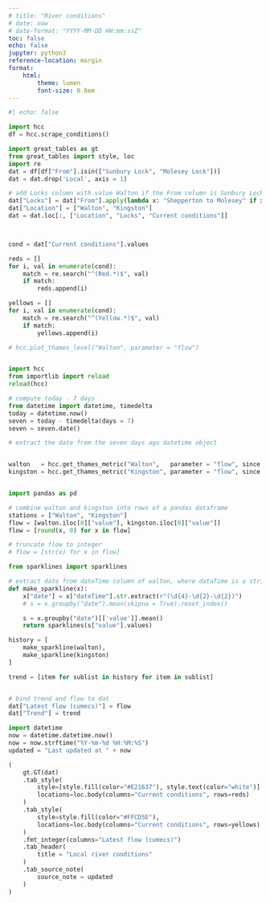 ```yaml
---
# title: "River conditions"
# date: now
# date-format: "YYYY-MM-DD HH:mm:ssZ"
toc: false
echo: false
jupyter: python3
reference-location: margin
format: 
    html:
        theme: lumen
        font-size: 0.8em
---
```


```python
#| echo: false

import hcc
df = hcc.scrape_conditions()

```


```python
import great_tables as gt
from great_tables import style, loc
import re
dat = df[df["From"].isin(["Sunbury Lock", "Molesey Lock"])]
dat = dat.drop('Local', axis = 1)

# add Locks column with value Walton if the From column is Sunbury Lock
dat["Locks"] = dat["From"].apply(lambda x: "Shepperton to Molesey" if x == "Sunbury Lock" else "Molesey to Teddington")
dat["Location"] = ["Walton", "Kingston"]
dat = dat.loc[:, ["Location", "Locks", "Current conditions"]]



cond = dat["Current conditions"].values

reds = []
for i, val in enumerate(cond):
    match = re.search("^(Red.*)$", val)
    if match:
        reds.append(i)

yellows = []
for i, val in enumerate(cond):
    match = re.search("^(Yellow.*)$", val)
    if match:
        yellows.append(i)

```


```python
# hcc.plot_thames_level("Walton", parameter = "flow")


import hcc
from importlib import reload
reload(hcc)

# compute today - 7 days
from datetime import datetime, timedelta
today = datetime.now()
seven = today - timedelta(days = 7)
seven = seven.date()

# extract the date from the seven days ago datetime object


walton   = hcc.get_thames_metric("Walton",   parameter = "flow", since = seven).loc[:, ["dateTime", "value"]]
kingston = hcc.get_thames_metric("Kingston", parameter = "flow", since = seven).loc[:, ["dateTime", "value"]]


import pandas as pd

# combine walton and kingston into rows of a pandas dataframe
stations = ["Walton", "Kingston"]
flow = [walton.iloc[0]["value"], kingston.iloc[0]["value"]]
flow = [round(x, 0) for x in flow]

# truncate flow to integer
# flow = [str(x) for x in flow]


```

```python
from sparklines import sparklines

# extract date from dateTime column of walton, where dataTime is a string
def make_sparkline(x):
    x["date"] = x["dateTime"].str.extract(r"(\d{4}-\d{2}-\d{2})")
    # s = x.groupby("date").mean(skipna = True).reset_index()

    s = x.groupby("date")[['value']].mean()
    return sparklines(s["value"].values)

history = [
    make_sparkline(walton),
    make_sparkline(kingston)
]

trend = [item for sublist in history for item in sublist]


# bind trend and flow to dat
dat["Latest flow (cumecs)"] = flow
dat["Trend"] = trend

import datetime
now = datetime.datetime.now()
now = now.strftime("%Y-%m-%d %H:%M:%S")
updated = "Last updated at " + now

(
    gt.GT(dat)
    .tab_style(
        style=[style.fill(color="#E21637"), style.text(color="white")],
        locations=loc.body(columns="Current conditions", rows=reds)
    )
    .tab_style(
        style=style.fill(color="#FFCD5E"),
        locations=loc.body(columns="Current conditions", rows=yellows)
    )
    .fmt_integer(columns="Latest flow (cumecs)")
    .tab_header(
        title = "Local river conditions"
    )
    .tab_source_note(
        source_note = updated
    )
)
```

